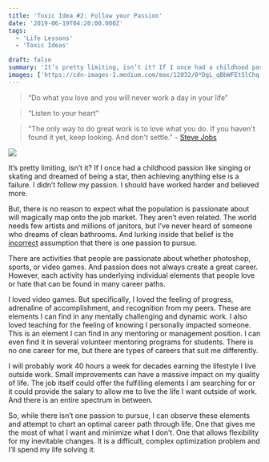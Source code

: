 ```yaml
---
title: 'Toxic Idea #2: Follow your Passion'
date: '2019-06-19T04:20:00.000Z'
tags:
  - 'Life Lessons'
  - 'Toxic Ideas'

draft: false
summary: 'It’s pretty limiting, isn’t it? If I once had a childhood passion like singing or skating and dreamed of being a star, then achieving anything else is a failure.'
images: ['https://cdn-images-1.medium.com/max/12032/0*DgL_qBbWFEtSlChq']
---
```


> “Do what you love and you will never work a day in your life”

> “Listen to your heart”

> "The only way to do great work is to love what you do. If you haven't found it yet, keep looking. And don't settle." - [Steve Jobs](https://youtu.be/UF8uR6Z6KLc?t=507)

![](https://cdn-images-1.medium.com/max/12032/0*DgL_qBbWFEtSlChq)

It’s pretty limiting, isn’t it? If I once had a childhood passion like singing or skating and dreamed of being a star, then achieving anything else is a failure. I didn’t follow my passion. I should have worked harder and believed more.

But, there is no reason to expect what the population is passionate about will magically map onto the job market. They aren’t even related. The world needs few artists and millions of janitors, but I’ve never heard of someone who dreams of clean bathrooms. And lurking inside that belief is the [incorrect](https://www.jsfuentes.com/posts/toxic-idea-1-find-yourself) assumption that there is one passion to pursue.

There are activities that people are passionate about whether photoshop, sports, or video games. And passion does not always create a great career. However, each activity has underlying individual elements that people love or hate that can be found in many career paths.

I loved video games. But specifically, I loved the feeling of progress, adrenaline of accomplishment, and recognition from my peers. These are elements I can find in any mentally challenging and dynamic work. I also loved teaching for the feeling of knowing I personally impacted someone. This is an element I can find in any mentoring or management position. I can even find it in several volunteer mentoring programs for students. There is no one career for me, but there are types of careers that suit me differently.

I will probably work 40 hours a week for decades earning the lifestyle I live outside work. Small improvements can have a massive impact on my quality of life. The job itself could offer the fulfilling elements I am searching for or it could provide the salary to allow me to live the life I want outside of work. And there is an entire spectrum in between.

So, while there isn’t one passion to pursue, I can observe these elements and attempt to chart an optimal career path through life. One that gives me the most of what I want and minimize what I don’t. One that allows flexibility for my inevitable changes. It is a difficult, complex optimization problem and I’ll spend my life solving it.
